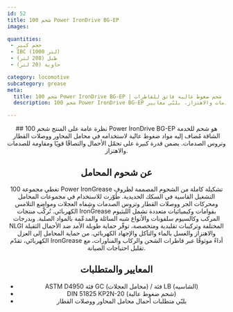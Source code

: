 ```yaml
---
id: 52
title: شحم 100 Power IronDrive BG-EP
images:

quantities:
 - حجم كبير
 - IBC (1000 لتر)
 - طبل (208 لتر)
 - حاوية (20 لتر)

category: locomotive
subcategory: grease
meta:
  title: شحم 100 Power IronDrive BG-EP | شحم ضغوط عالية فائق للقاطرات
  description: شحم 100 Power IronDrive BG-EP هو شحم ليثيوم مركب للخدمة الشاقة مُصمم لمحامل محاور القاطرات ووصلات القطار وتروس الصدمات. يوفّر قدرة عالية على تحمّل الأحمال والتصاقًا قويًا ومقاومة للصدمات والاهتزاز. يلبّي معايير ASTM D4950 فئتي GC/LB وDIN 51825 KP2N-20 لتأمين أداء موثوق في قاطرات الشحن والركاب تحت الظروف القاسية.

---
```


<Header>
  ## نظرة عامة على المنتج
  شحم 100 Power IronDrive BG-EP هو شحم للخدمة الشاقة مُضاف إليه مواد ضغوط عالية لاستخدامه في محامل المحاور ووصلات القطار وتروس الصدمات. يضمن قدرة كبيرة على تحمّل الأحمال والتصاقًا قويًا ومقاومة للصدمات والاهتزاز.

  ## عن شحوم المحامل
  تغطي مجموعة 100 Power IronGrease تشكيلة كاملة من الشحوم المصممة لظروف التشغيل القاسية في السكك الحديدية. طُوّرت للاستخدام في مجموعات المحامل ومحركات الجر ووصلات القطار وتروس الصدمات وشِفاه العجلات ومواضع التلامس الكهربائي. تُركَّب منتجات IronGrease بقوامات وكيميائيات متعددة تشمل الليثيوم المركب وكالسيوم سلفونات والأنواع شبه السائلة والمدعّمة بالمواد الصلبة. وبدرجات NLGI المختلفة وتركيبات تقليدية ومتخصصة، توفّر حماية طويلة الأمد ضد الأحمال الثقيلة والاهتزاز والغسل بالماء والتآكل والإجهاد الكهربائي. من حماية المحامل إلى العزل الكهربائي، تقدّم IronGrease أداءً موثوقًا عبر قاطرات الشحن والركاب والمناورات، مع تقليل احتياجات الصيانة.

  ## المعايير والمتطلبات
  - ASTM D4950 فئة GC (محامل العجلات) / فئة LB (الشاسيه)
  - DIN 51825 KP2N-20 (شحم ضغوط عالية)
  - يلبّي متطلبات أحمال محامل المحاور ووصلات القطار

</Header>
